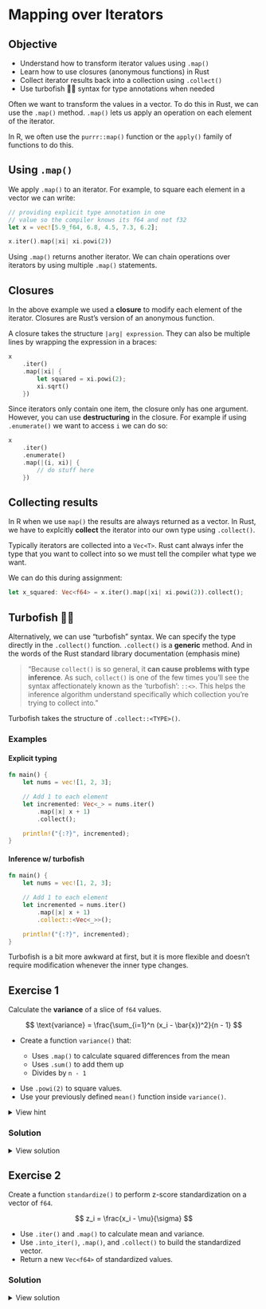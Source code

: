 # Mapping over Iterators

::: callout-tip
## Objective
- Understand how to transform iterator values using `.map()`
- Learn how to use closures (anonymous functions) in Rust
- Collect iterator results back into a collection using `.collect()`
- Use turbofish 🐠💨 syntax for type annotations when needed
:::

Often we want to transform the values in a vector. To do this in Rust, we can use the `.map()` method. `.map()` lets us apply an operation on each element of the iterator.

In R, we often use the `purrr::map()` function or the `apply()` family of functions to do this.

## Using `.map()`

We apply `.map()` to an iterator. For example, to square each element in a vector we can write:

```rust
// providing explicit type annotation in one
// value so the compiler knows its f64 and not f32
let x = vec![5.9_f64, 6.8, 4.5, 7.3, 6.2];

x.iter().map(|xi| xi.powi(2))
```

Using `.map()` returns another iterator. We can chain operations over iterators by using multiple `.map()` statements.


## Closures

In the above example we used a **closure** to modify each element of the iterator. Closures are Rust's version of an anonymous function.

A closure takes the structure `|arg| expression`. They can also be multiple lines by wrapping the expression in a braces:

```rust
x
    .iter()
    .map(|xi| {
        let squared = xi.powi(2);
        xi.sqrt()
    })
```

Since iterators only contain one item, the closure only has one argument. However, you can use **destructuring** in the closure. For example if using `.enumerate()` we want to access `i` we can do so:

```rust
x
    .iter()
    .enumerate()
    .map(|(i, xi)| {
        // do stuff here
    })
```

## Collecting results

In R when we use `map()` the results are always returned as a vector. In Rust, we have to explcitly **collect** the iterator into our own type using `.collect()`.

Typically iterators are collected into a `Vec<T>`. Rust cant always infer the type that you want to collect into so we must tell the compiler what type we want.

We can do this during assignment:

```rust
let x_squared: Vec<f64> = x.iter().map(|xi| xi.powi(2)).collect();
```


## Turbofish 🐠💨

Alternatively, we can use "turbofish" syntax. We can specify the type directly in the `.collect()` function. `.collect()` is a **generic** method. And in the words of the Rust standard library documentation (emphasis mine)

> "Because `collect()` is so general, it **can cause problems with type inference**. As such, `collect()` is one of the few times you’ll see the syntax affectionately known as the ‘turbofish’: `::<>`. This helps the inference algorithm understand specifically which collection you’re trying to collect into."

Turbofish takes the structure of `.collect::<TYPE>()`.



### Examples

:::{layout-ncol="2"}
#### Explicit typing
```rust
fn main() {
    let nums = vec![1, 2, 3];

    // Add 1 to each element
    let incremented: Vec<_> = nums.iter()
        .map(|x| x + 1)
        .collect();

    println!("{:?}", incremented);
}
```

#### Inference w/ turbofish
```rust
fn main() {
    let nums = vec![1, 2, 3];

    // Add 1 to each element
    let incremented = nums.iter()
        .map(|x| x + 1)
        .collect::<Vec<_>>();

    println!("{:?}", incremented);
}
```
:::

Turbofish is a bit more awkward at first, but it is more flexible and doesn't require modification whenever the inner type changes.

## Exercise 1

Calculate the **variance** of a slice of `f64` values.

$$
\text{variance} = \frac{\sum_{i=1}^n (x_i - \bar{x})^2}{n - 1}
$$

* Create a function `variance()` that:

  * Uses `.map()` to calculate squared differences from the mean
  * Uses `.sum()` to add them up
  * Divides by `n - 1`

::: callout-tip

* Use `.powi(2)` to square values.
* Use your previously defined `mean()` function inside `variance()`.
:::


<details>
<summary>View hint</summary>

```rust
fn variance(x: &[f64]) -> f64 {
    let n = x.len() as f64;
    let avg = mean(x);
    let sq_diffs: f64 = x
        .iter()
        .map(|xi| ___ )  // squared difference here
        .__();           // sum method here

    sq_diffs / (n - 1.0)
}
```

</details>

### Solution

<details>
<summary>View solution</summary>

```rust
fn variance(x: &[f64]) -> f64 {
    let n = x.len() as f64;
    let avg = mean(x);
    let sq_diffs: f64 = x
        .iter()
        .map(|xi| (xi - avg).powi(2))
        .sum();
    sq_diffs / (n - 1.0)
}

fn main() {
    let x = vec![2.0, 4.0, 4.0, 4.0, 5.0, 5.0, 7.0, 9.0];
    println!("Variance is: {:.2}", variance(&x));
}
```

</details>


## Exercise 2

Create a function `standardize()` to perform z-score standardization on a vector of `f64`.

$$
z_i = \frac{x_i - \mu}{\sigma}
$$

* Use `.iter()` and `.map()` to calculate mean and variance.
* Use `.into_iter()`, `.map()`, and `.collect()` to build the standardized vector.
* Return a new `Vec<f64>` of standardized values.

### Solution

<details>
<summary>View solution</summary>

```rust
fn standardize(x: &[f64]) -> Vec<f64> {
    let avg = mean(x);
    let std_dev = variance(x).sqrt();
    x.iter().map(|xi| (xi - avg) / std_dev).collect()
}

fn main() {
    let x = vec![1.0, 2.0, 3.0, 4.0, 5.0];
    let standardized = standardize(x);
    println!("Standardized: {:?}", standardized);
}
```

</details>
